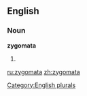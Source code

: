 ==English==

===Noun===
'''zygomata'''

# {{plural of|[[zygoma]]}}

[[Category:English plurals]]

[[ru:zygomata]]
[[zh:zygomata]]